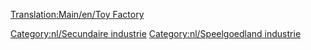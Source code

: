 [[Translation:Main/en/Toy Factory]]
{{Template:Industrieën/Nl
|image=ToyFactory.png
|name=Speelgoedfabriek
|climates=[[Main/en/Klimaat/Nl#Speelgoedland|Speelgoedland]]
|accepts=[[Main/nl/Plastic|Plastic]], [[Main/nl/Batterijen|Batterijen]]
|produces=[[Main/nl/Speelgoed|Speelgoed]]
|notes=Niet aanwezig in andere [[Main/nl/Klimaat|klimaten]].
}}

{{nl/Navbox Industrieën}}
[[Category:nl/Secundaire industrie]]
[[Category:nl/Speelgoedland industrie]]
